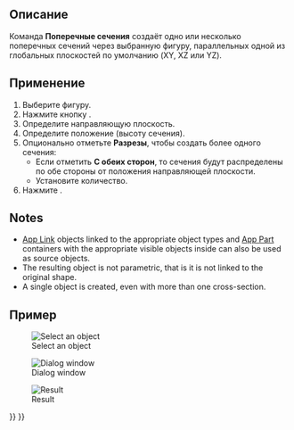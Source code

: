 <languages/>

{{Docnav/ru
|[[Part_Section/ru|Разделить]]
|[[Part_CompOffsetTools/ru|Инструменты смещения]]
|[[Part_Workbench/ru|Деталь]]
|IconL=Part_Section.svg
|IconR=Part_CompOffsetTools.png
|IconC=Workbench_Part.svg
}}

{{GuiCommand/ru
|Name=Part CrossSections
|Name/ru=Поперечные сечения
|MenuLocation=Деталь → Поперечные сечения
|Workbenches=[[Part_Workbench/ru|Деталь]]
|SeeAlso=[[Part_Section/ru|Разделить]]
}}

<span id="Description"></span>
== Описание ==

Команда '''Поперечные сечения''' создаёт одно или несколько поперечных сечений через выбранную фигуру, параллельных одной из глобальных плоскостей по умолчанию (XY, XZ или YZ).

<span id="Usage"></span>
== Применение ==

# Выберите фигуру.
# Нажмите кнопку {{Button|[[File:Part_CrossSections.svg|24px|link=Part_CrossSections]] '''Поперечные сечения'''}} .
# Определите направляющую плоскость.
# Определите положение (высоту сечения).
# Опционально отметьте '''Разрезы''', чтобы создать более одного сечения:
#* Если отметить '''С обеих сторон''', то сечения будут распределены по обе стороны от положения направляющей плоскости.
#* Установите количество.
# Нажмите {{Button|OK}}.

==Notes==

* [[App_Link|App Link]] objects linked to the appropriate object types and [[App_Part|App Part]] containers with the appropriate visible objects inside can also be used as source objects. {{Version|0.20}}
* The resulting object is not parametric, that is it is not linked to the original shape.
* A single object is created, even with more than one cross-section.

<span id="Example"></span>
==Пример==

[[Image:SectionCross1.png|Select an object]]

[[Image:SectionCross2.png|Dialog window]]

[[Image:SectionCross3.png|Result]]


<div class="mw-translate-fuzzy">
{{Docnav/ru
|[[Part_Section/ru|Разделить]]
|[[Part_CompOffsetTools/ru|Инструменты смещения]]
|[[Part_Workbench/ru|Верстак Part]]
|IconL=Part_Section.svg
|IconR=Part_CompOffsetTools.png
|IconC=Workbench_Part.svg
}}
</div>

{{Part_Tools_navi{{#translation:}}}}
{{Userdocnavi{{#translation:}}}}